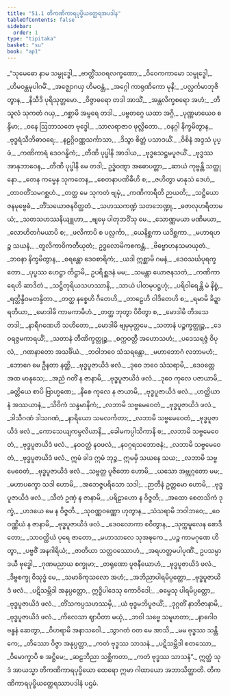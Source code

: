 ```yaml
---
title: "51.1 တိကဏိကာရပုပ္ဖိယတ္ထေရအပဒါန"
tableOfContents: false
sidebar:
  order: 1
type: "tipitaka"
basket: "su"
book: "ap1"
---
```



<DynamicBreadcrumb />

<Division number="1" book="ap1">

<Paragraph number="6568" type="verses" book="ap1">
_“သုမေဓော နာမ သမ္ဗုဒ္ဓေါ,_  
_ဗာတ္တိံသဝရလက္ခဏော;_  
_ဝိဝေကကာမော သမ္ဗုဒ္ဓေါ,_  
_ဟိမဝန္တမုပါဂမိံ._  

</Paragraph>

</Division>
<Division number="2" book="ap1">

<Paragraph number="6569" type="verses" book="ap1">
_အဇ္ဈောဂယှ ဟိမဝန္တံ,_  
_အဂ္ဂေါ ကာရုဏိကော မုနိ;_  
_ပလ္လင်္ကမာဘုဇိတွာန,_  
_နိသီဒိ ပုရိသုတ္တမော._  

</Paragraph>

</Division>
<Division number="3" book="ap1">

<Paragraph number="6570" type="verses" book="ap1">
_ဝိဇ္ဇာဓရော တဒါ အာသိံ,_  
_အန္တလိက္ခစရော အဟံ;_  
_တိသူလံ သုကတံ ဂယှ,_  
_ဂစ္ဆာမိ အမ္ဗရေ တဒါ._  

</Paragraph>

</Division>
<Division number="4" book="ap1">

<Paragraph number="6571" type="verses" book="ap1">
_ပဗ္ဗတဂ္ဂေ ယထာ အဂ္ဂိ,_  
_ပုဏ္ဏမာယေဝ စန္ဒိမာ;_  
_ဝနေ ဩဘာသတေ ဗုဒ္ဓေါ,_  
_သာလရာဇာဝ ဖုလ္လိတော._  

</Paragraph>

</Division>
<Division number="5" book="ap1">

<Paragraph number="6572" type="verses" book="ap1">
_ဝနဂ္ဂါ နိက္ခမိတွာန,_  
_ဗုဒ္ဓရံသီဘိဓာဝရေ;_  
_နဠဂ္ဂိဝဏ္ဏသင်္ကာသာ,_  
_ဒိသွာ စိတ္တံ ပသာဒယိံ._  

</Paragraph>

</Division>
<Division number="6" book="ap1">

<Paragraph number="6573" type="verses" book="ap1">
_ဝိစိနံ အဒ္ဒသံ ပုပ္ဖံ,_  
_ကဏိကာရံ ဒေဝဂန္ဓိကံ;_  
_တီဏိ ပုပ္ဖါနိ အာဒါယ,_  
_ဗုဒ္ဓသေဋ္ဌမပူဇယိံ._  

</Paragraph>

</Division>
<Division number="7" book="ap1">

<Paragraph number="6574" type="verses" book="ap1">
_ဗုဒ္ဓဿ အာနုဘာဝေန,_  
_တီဏိ ပုပ္ဖါနိ မေ တဒါ;_  
ဥဒ္ဓံဝဏ္ဋာ အဓောပတ္တာ,_  
_ဆာယံ ကုဗ္ဗန္တိ သတ္ထုနော._  

</Paragraph>

</Division>
<Division number="8" book="ap1">

<Paragraph number="6575" type="verses" book="ap1">
_တေန ကမ္မေန သုကတေန,_  
_စေတနာပဏိဓီဟိ စ;_  
_ဇဟိတွာ မာနုသံ ဒေဟံ,_  
_တာဝတိံသမဂစ္ဆဟံ._  

</Paragraph>

</Division>
<Division number="9" book="ap1">

<Paragraph number="6576" type="verses" book="ap1">
_တတ္ထ မေ သုကတံ ဗျမှံ,_  
_ကဏိကာရီတိ ဉာယတိ;_  
_သဋ္ဌိယောဇနမုဗ္ဗေဓံ,_  
_တိံသယောဇနဝိတ္ထတံ._  

</Paragraph>

</Division>
<Division number="10" book="ap1">

<Paragraph number="6577" type="verses" book="ap1">
_သဟဿကဏ္ဍံ သတဘေဏ္ဍု,_  
_ဓဇာလုဟရိတာမယံ;_  
_သတသဟဿနိယျူဟာ,_  
_ဗျမှေ ပါတုဘဝိံသု မေ._  

</Paragraph>

</Division>
<Division number="11" book="ap1">

<Paragraph number="6578" type="verses" book="ap1">
_သောဏ္ဏမယာ မဏိမယာ,_  
_လောဟိတင်္ဂမယာပိ စ;_  
_ဖလိကာပိ စ ပလ္လင်္ကာ,_  
_ယေနိစ္ဆကာ ယဒိစ္ဆကာ._  

</Paragraph>

</Division>
<Division number="12" book="ap1">

<Paragraph number="6579" type="verses" book="ap1">
_မဟာရဟဉ္စ သယနံ,_  
_တူလိကာဝိကတီယုတံ;_  
ဥဒ္ဓလောမိကဧကန္တံ,_  
_ဗိဗ္ဗောဟနသမာယုတံ._  

</Paragraph>

</Division>
<Division number="13" book="ap1">

<Paragraph number="6580" type="verses" book="ap1">
_ဘဝနာ နိက္ခမိတွာန,_  
_စရန္တော ဒေဝစာရိကံ;_  
_ယဒါ ဣစ္ဆာမိ ဂမနံ,_  
_ဒေဝသင်္ဃပုရက္ခတော._  

</Paragraph>

</Division>
<Division number="14" book="ap1">

<Paragraph number="6581" type="verses" book="ap1">
_ပုပ္ဖဿ ဟေဋ္ဌာ တိဋ္ဌာမိ,_  
ဥပရိစ္ဆဒနံ မမ;_  
_သမန္တာ ယောဇနသတံ,_  
_ကဏိကာရေဟိ ဆာဒိတံ._  

</Paragraph>

</Division>
<Division number="15" book="ap1">

<Paragraph number="6582" type="verses" book="ap1">
_သဋ္ဌိတုရိယသဟဿာနိ,_  
_သာယံ ပါတမုပဋ္ဌဟုံ;_  
_ပရိဝါရေန္တိ မံ နိစ္စံ,_  
_ရတ္တိန္ဒိဝမတန္ဒိတာ._  

</Paragraph>

</Division>
<Division number="16" book="ap1">

<Paragraph number="6583" type="verses" book="ap1">
_တတ္ထ နစ္စေဟိ ဂီတေဟိ,_  
_တာဠေဟိ ဝါဒိတေဟိ စ;_  
_ရမာမိ ခိဍ္ဍာရတိယာ,_  
_မောဒါမိ ကာမကာမိဟံ._  

</Paragraph>

</Division>
<Division number="17" book="ap1">

<Paragraph number="6584" type="verses" book="ap1">
_တတ္ထ ဘုတွာ ပိဝိတွာ စ,_  
_မောဒါမိ တိဒသေ တဒါ;_  
_နာရီဂဏေဟိ သဟိတော,_  
_မောဒါမိ ဗျမှမုတ္တမေ._  

</Paragraph>

</Division>
<Division number="18" book="ap1">

<Paragraph number="6585" type="verses" book="ap1">
_သတာနံ ပဉ္စက္ခတ္တုဉ္စ,_  
_ဒေဝရဇ္ဇမကာရယိံ;_  
_သတာနံ တီဏိက္ခတ္တုဉ္စ,_  
_စက္ကဝတ္တီ အဟောသဟံ;_  
_ပဒေသရဇ္ဇံ ဝိပုလံ,_  
_ဂဏနာတော အသင်္ခိယံ._  

</Paragraph>

</Division>
<Division number="19" book="ap1">

<Paragraph number="6586" type="verses" book="ap1">
_ဘဝါဘဝေ သံသရန္တော,_  
_မဟာဘောဂံ လဘာမဟံ;_  
_ဘောဂေ မေ ဦနတာ နတ္ထိ,_  
_ဗုဒ္ဓပူဇာယိဒံ ဖလံ._  

</Paragraph>

</Division>
<Division number="20" book="ap1">

<Paragraph number="6587" type="verses" book="ap1">
_ဒုဝေ ဘဝေ သံသရာမိ,_  
_ဒေဝတ္တေ အထ မာနုသေ;_  
_အညံ ဂတိံ န ဇာနာမိ,_  
_ဗုဒ္ဓပူဇာယိဒံ ဖလံ._  

</Paragraph>

</Division>
<Division number="21" book="ap1">

<Paragraph number="6588" type="verses" book="ap1">
_ဒုဝေ ကုလေ ပဇာယာမိ,_  
_ခတ္တိယေ စာပိ ဗြာဟ္မဏေ;_  
_နီစေ ကုလေ န ဇာယာမိ,_  
_ဗုဒ္ဓပူဇာယိဒံ ဖလံ._  

</Paragraph>

</Division>
<Division number="22" book="ap1">

<Paragraph number="6589" type="verses" book="ap1">
_ဟတ္ထိယာနံ အဿယာနံ,_  
_သိဝိကံ သန္ဒမာနိကံ;_  
_လဘာမိ သဗ္ဗမေဝေတံ,_  
_ဗုဒ္ဓပူဇာယိဒံ ဖလံ._  

</Paragraph>

</Division>
<Division number="23" book="ap1">

<Paragraph number="6590" type="verses" book="ap1">
_ဒါသီဂဏံ ဒါသဂဏံ,_  
_နာရိယော သမလင်္ကတာ;_  
_လဘာမိ သဗ္ဗမေဝေတံ,_  
_ဗုဒ္ဓပူဇာယိဒံ ဖလံ._  

</Paragraph>

</Division>
<Division number="24" book="ap1">

<Paragraph number="6591" type="verses" book="ap1">
_ကောသေယျကမ္ဗလိယာနိ,_  
_ခေါမကပ္ပါသိကာနိ စ;_  
_လဘာမိ သဗ္ဗမေဝေတံ,_  
_ဗုဒ္ဓပူဇာယိဒံ ဖလံ._  

</Paragraph>

</Division>
<Division number="25" book="ap1">

<Paragraph number="6592" type="verses" book="ap1">
_နဝဝတ္ထံ နဝဖလံ,_  
_နဝဂ္ဂရသဘောဇနံ;_  
_လဘာမိ သဗ္ဗမေဝေတံ,_  
_ဗုဒ္ဓပူဇာယိဒံ ဖလံ._  

</Paragraph>

</Division>
<Division number="26" book="ap1">

<Paragraph number="6593" book="ap1">
ဣမံ ခါဒ ဣမံ ဘုဉ္ဇ,_  
ဣမမှိ သယနေ သယ;_  
_လဘာမိ သဗ္ဗမေဝေတံ,_  
_ဗုဒ္ဓပူဇာယိဒံ ဖလံ._  

</Paragraph>

</Division>
<Division number="27" book="ap1">

<Paragraph number="6594" type="verses" book="ap1">
_သဗ္ဗတ္ထ ပူဇိတော ဟောမိ,_  
_ယသော အဗ္ဘုဂ္ဂတော မမ;_  
_မဟာပက္ခော သဒါ ဟောမိ,_  
_အဘေဇ္ဇပရိသော သဒါ;_  
_ဉာတီနံ ဥတ္တမော ဟောမိ,_  
_ဗုဒ္ဓပူဇာယိဒံ ဖလံ._  

</Paragraph>

</Division>
<Division number="28" book="ap1">

<Paragraph number="6595" type="verses" book="ap1">
_သီတံ ဥဏှံ န ဇာနာမိ,_  
_ပရိဠာဟော န ဝိဇ္ဇတိ;_  
_အထော စေတသိကံ ဒုက္ခံ,_  
_ဟဒယေ မေ န ဝိဇ္ဇတိ._  

</Paragraph>

</Division>
<Division number="29" book="ap1">

<Paragraph number="6596" type="verses" book="ap1">
_သုဝဏ္ဏဝဏ္ဏော ဟုတွာန,_  
_သံသရာမိ ဘဝါဘဝေ;_  
_ဝေဝဏ္ဏိယံ န ဇာနာမိ,_  
_ဗုဒ္ဓပူဇာယိဒံ ဖလံ._  

</Paragraph>

</Division>
<Division number="30" book="ap1">

<Paragraph number="6597" type="verses" book="ap1">
_ဒေဝလောကာ စဝိတွာန,_  
_သုက္ကမူလေန စောဒိတော;_  
_သာဝတ္ထိယံ ပုရေ ဇာတော,_  
_မဟာသာလေ သုအဍ္ဎကေ._  

</Paragraph>

</Division>
<Division number="31" book="ap1">

<Paragraph number="6598" type="verses" book="ap1">
_ပဉ္စ ကာမဂုဏေ ဟိတွာ,_  
_ပဗ္ဗဇိံ အနဂါရိယံ;_  
_ဇာတိယာ သတ္တဝဿောဟံ,_  
_အရဟတ္တမပါပုဏိံ._  

</Paragraph>

</Division>
<Division number="32" book="ap1">

<Paragraph number="6599" type="verses" book="ap1">
ဥပသမ္ပာဒယီ ဗုဒ္ဓေါ,_  
_ဂုဏမညာယ စက္ခုမာ;_  
_တရုဏော ပူဇနီယောဟံ,_  
_ဗုဒ္ဓပူဇာယိဒံ ဖလံ._  

</Paragraph>

</Division>
<Division number="33" book="ap1">

<Paragraph number="6600" type="verses" book="ap1">
_ဒိဗ္ဗစက္ခု ဝိသုဒ္ဓံ မေ,_  
_သမာဓိကုသလော အဟံ;_  
_အဘိညာပါရမိပ္ပတ္တော,_  
_ဗုဒ္ဓပူဇာယိဒံ ဖလံ._  

</Paragraph>

</Division>
<Division number="34" book="ap1">

<Paragraph number="6601" type="verses" book="ap1">
_ပဋိသမ္ဘိဒါ အနုပ္ပတ္တော,_  
ဣဒ္ဓိပါဒေသု ကောဝိဒေါ;_  
_ဓမ္မေသု ပါရမိပ္ပတ္တော,_  
_ဗုဒ္ဓပူဇာယိဒံ ဖလံ._  

</Paragraph>

</Division>
<Division number="35" book="ap1">

<Paragraph number="6602" type="verses" book="ap1">
_တိံသကပ္ပသဟဿမှိ,_  
_ယံ ဗုဒ္ဓမဘိပူဇယိံ;_  
_ဒုဂ္ဂတိံ နာဘိဇာနာမိ,_  
_ဗုဒ္ဓပူဇာယိဒံ ဖလံ._  

</Paragraph>

</Division>
<Division number="36" book="ap1">

<Paragraph number="6603" type="verses" book="ap1">
_ကိလေသာ ဈာပိတာ မယှံ,_  
_ဘဝါ သဗ္ဗေ သမူဟတာ;_  
_နာဂေါဝ ဗန္ဓနံ ဆေတွာ,_  
_ဝိဟရာမိ အနာသဝေါ._  

</Paragraph>

</Division>
<Division number="37" book="ap1">

<Paragraph number="6604" type="verses" book="ap1">
_သွာဂတံ ဝတ မေ အာသိ,_  
_မမ ဗုဒ္ဓဿ သန္တိကေ;_  
_တိဿော ဝိဇ္ဇာ အနုပ္ပတ္တာ,_  
_ကတံ ဗုဒ္ဓဿ သာသနံ._  

</Paragraph>

</Division>
<Division number="38" book="ap1">

<Paragraph number="6605" type="verses" book="ap1">
_ပဋိသမ္ဘိဒါ စတဿော,_  
_ဝိမောက္ခာပိ စ အဋ္ဌိမေ;_  
_ဆဠဘိညာ သစ္ဆိကတာ,_  
_ကတံ ဗုဒ္ဓဿ သာသနံ”._  

</Paragraph>

<Paragraph number="6606" book="ap1">
ဣတ္ထံ သုဒံ အာယသ္မာ တိကဏိကာရပုပ္ဖိယော ထေရော ဣမာ ဂါထာယော အဘာသိတ္ထာတိ.

</Paragraph>
</Division>

<Paragraph number="6607" type="center" book="ap1">
တိကဏိကာရပုပ္ဖိယတ္ထေရဿာပဒါနံ ပဌမံ.
</Paragraph>